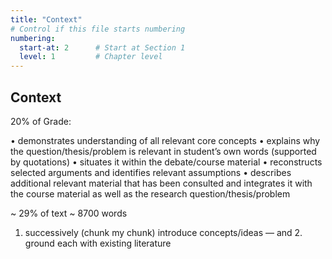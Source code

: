 ```yaml
---
title: "Context"
# Control if this file starts numbering
numbering:
  start-at: 2      # Start at Section 1
  level: 1         # Chapter level
---
```


## Context


20% of Grade:

• demonstrates understanding of all relevant core concepts
• explains why the question/thesis/problem is relevant in student’s own words (supported by quotations)
• situates it within the debate/course material
• reconstructs selected arguments and identifies relevant assumptions
• describes additional relevant material that has been consulted and integrates it with the course material as well as the research question/thesis/problem

~ 29% of text ~ 8700 words


1. successively (chunk my chunk) introduce concepts/ideas ---
and 2. ground each with existing literature

<!-- {{< embed Background.qmd >}} -->

<!-- {{< embed Methodology.qmd >}} -->
